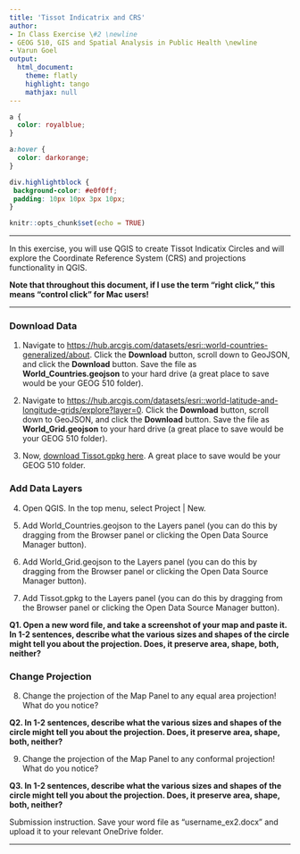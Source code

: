 ```yaml
---
title: 'Tissot Indicatrix and CRS'
author:
- In Class Exercise \#2 \newline
- GEOG 510, GIS and Spatial Analysis in Public Health \newline
- Varun Goel
output:
  html_document:
    theme: flatly
    highlight: tango
    mathjax: null
---
```


```css
a {
  color: royalblue;
}

a:hover {
  color: darkorange;
}

div.highlightblock { 
 background-color: #e0f0ff; 
 padding: 10px 10px 3px 10px;
}
```

```r
knitr::opts_chunk$set(echo = TRUE)
```

------------------------------------------------------------------------

In this exercise, you will use QGIS to create Tissot Indicatix Circles and will explore the Coordinate Reference System (CRS) and projections functionality in QGIS.

**Note that throughout this document, if I use the term "right click," this means "control click" for Mac users!**

------------------------------------------------------------------------

### Download Data

1.  Navigate to <https://hub.arcgis.com/datasets/esri::world-countries-generalized/about>. Click the **Download** button, scroll down to GeoJSON, and click the **Download** button. Save the file as **World_Countries.geojson** to your hard drive (a great place to save would be your GEOG 510 folder).

2.  Navigate to <https://hub.arcgis.com/datasets/esri::world-latitude-and-longitude-grids/explore?layer=0>. Click the **Download** button, scroll down to GeoJSON, and click the **Download** button. Save the file as **World_Grid.geojson** to your hard drive (a great place to save would be your GEOG 510 folder).

3.  Now, [download Tissot.gpkg here](https://drive.google.com/file/d/1rCVyFBVBMC8mwW6P-be7UbFjmR9kfIRj/view?usp=sharing). A great place to save would be your GEOG 510 folder.

### Add Data Layers

4.  Open QGIS. In the top menu, select Project \| New.

5.  Add World_Countries.geojson to the Layers panel (you can do this by dragging from the Browser panel or clicking the Open Data Source Manager button).

6.  Add World_Grid.geojson to the Layers panel (you can do this by dragging from the Browser panel or clicking the Open Data Source Manager button).

7.  Add Tissot.gpkg to the Layers panel (you can do this by dragging from the Browser panel or clicking the Open Data Source Manager button).

**Q1. Open a new word file, and take a screenshot of your map and paste it. In 1-2 sentences, describe what the various sizes and shapes of the circle might tell you about the projection. Does, it preserve area, shape, both, neither?**

### Change Projection

8.  Change the projection of the Map Panel to any equal area projection! What do you notice?

**Q2. In 1-2 sentences, describe what the various sizes and shapes of the circle might tell you about the projection. Does, it preserve area, shape, both, neither?**

9.  Change the projection of the Map Panel to any conformal projection! What do you notice?

**Q3. In 1-2 sentences, describe what the various sizes and shapes of the circle might tell you about the projection. Does, it preserve area, shape, both, neither?**

Submission instruction. Save your word file as "username_ex2.docx" and upload it to your relevant OneDrive folder.

------------------------------------------------------------------------
